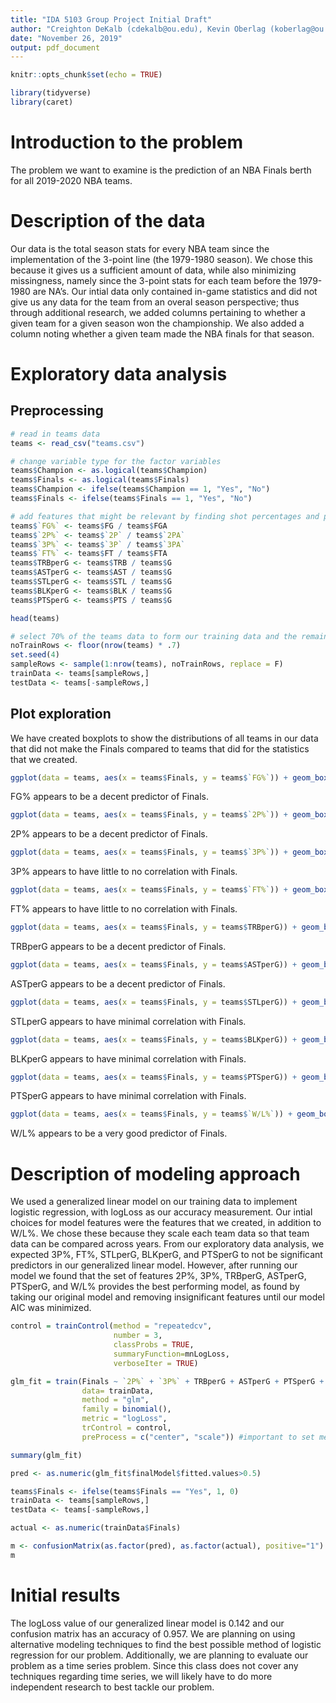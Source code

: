 ```yaml
---
title: "IDA 5103 Group Project Initial Draft"
author: "Creighton DeKalb (cdekalb@ou.edu), Kevin Oberlag (koberlag@ou.edu), Mandy Chan (mandychan@ou.edu)"
date: "November 26, 2019"
output: pdf_document
---
```


```r
knitr::opts_chunk$set(echo = TRUE)
```

```r
library(tidyverse)
library(caret)
```

# Introduction to the problem

The problem we want to examine is the prediction of an NBA Finals berth for all 2019-2020 NBA teams.

# Description of the data

Our data is the total season stats for every NBA team since the implementation of the 3-point line (the 1979-1980 season). We chose this because it gives us a sufficient amount of data, while also minimizing missingness, namely since the 3-point stats for each team before the 1979-1980 are NA's. Our intial data only contained in-game statistics and did not give us any data for the team from an overal season perspective; thus through additional research, we added columns pertaining to whether a given team for a given season won the championship. We also added a column noting whether a given team made the NBA finals for that season.

# Exploratory data analysis

## Preprocessing

```r
# read in teams data
teams <- read_csv("teams.csv")

# change variable type for the factor variables
teams$Champion <- as.logical(teams$Champion)
teams$Finals <- as.logical(teams$Finals)
teams$Champion <- ifelse(teams$Champion == 1, "Yes", "No")
teams$Finals <- ifelse(teams$Finals == 1, "Yes", "No")

# add features that might be relevant by finding shot percentages and per game stats
teams$`FG%` <- teams$FG / teams$FGA
teams$`2P%` <- teams$`2P` / teams$`2PA`
teams$`3P%` <- teams$`3P` / teams$`3PA`
teams$`FT%` <- teams$FT / teams$FTA
teams$TRBperG <- teams$TRB / teams$G
teams$ASTperG <- teams$AST / teams$G
teams$STLperG <- teams$STL / teams$G
teams$BLKperG <- teams$BLK / teams$G
teams$PTSperG <- teams$PTS / teams$G

head(teams)

# select 70% of the teams data to form our training data and the remaining 30% to use as test data
noTrainRows <- floor(nrow(teams) * .7)
set.seed(4)
sampleRows <- sample(1:nrow(teams), noTrainRows, replace = F)
trainData <- teams[sampleRows,]
testData <- teams[-sampleRows,]
```

## Plot exploration

We have created boxplots to show the distributions of all teams in our data that did not make the Finals compared to teams that did for the statistics that we created.

```r
ggplot(data = teams, aes(x = teams$Finals, y = teams$`FG%`)) + geom_boxplot() + labs(x = "Finals", y = "FG%")
```

FG% appears to be a decent predictor of Finals.

```r
ggplot(data = teams, aes(x = teams$Finals, y = teams$`2P%`)) + geom_boxplot() + labs(x = "Finals", y = "2P%")
```

2P% appears to be a decent predictor of Finals.

```r
ggplot(data = teams, aes(x = teams$Finals, y = teams$`3P%`)) + geom_boxplot() + labs(x = "Finals", y = "3P%")
```

3P% appears to have little to no correlation with Finals.

```r
ggplot(data = teams, aes(x = teams$Finals, y = teams$`FT%`)) + geom_boxplot() + labs(x = "Finals", y = "FT%")
```

FT% appears to have little to no correlation with Finals.

```r
ggplot(data = teams, aes(x = teams$Finals, y = teams$TRBperG)) + geom_boxplot() + labs(x = "Finals", y = "TRBperG")
```

TRBperG appears to be a decent predictor of Finals.

```r
ggplot(data = teams, aes(x = teams$Finals, y = teams$ASTperG)) + geom_boxplot() + labs(x = "Finals", y = "ASLperG")
```

ASTperG appears to be a decent predictor of Finals.

```r
ggplot(data = teams, aes(x = teams$Finals, y = teams$STLperG)) + geom_boxplot() + labs(x = "Finals", y = "STLperG")
```

STLperG appears to have minimal correlation with Finals.

```r
ggplot(data = teams, aes(x = teams$Finals, y = teams$BLKperG)) + geom_boxplot() + labs(x = "Finals", y = "BLKperG")
```

BLKperG appears to have minimal correlation with Finals.

```r
ggplot(data = teams, aes(x = teams$Finals, y = teams$PTSperG)) + geom_boxplot() + labs(x = "Finals", y = "PTSperG")
```

PTSperG appears to have minimal correlation with Finals.

```r
ggplot(data = teams, aes(x = teams$Finals, y = teams$`W/L%`)) + geom_boxplot() + labs(x = "Finals", y = "W/L%")
```

W/L% appears to be a very good predictor of Finals.

# Description of modeling approach

We used a generalized linear model on our training data to implement logistic regression, with logLoss as our accuracy  measurement. Our intial choices for model features were the features that we created, in addition to W/L%. We chose these because they scale each team data so that team data can be compared across years. From our exploratory data analysis, we expected 3P%, FT%, STLperG, BLKperG, and PTSperG to not be significant predictors in our generalized linear model. However, after running our model we found that the set of features 2P%, 3P%, TRBperG, ASTperG, PTSperG, and W/L% provides the best performing model, as found by taking our original model and removing insignificant features until our model AIC was minimized.


```r
control = trainControl(method = "repeatedcv", 
                       number = 3, 
                       classProbs = TRUE, 
                       summaryFunction=mnLogLoss, 
                       verboseIter = TRUE)

glm_fit = train(Finals ~ `2P%` + `3P%` + TRBperG + ASTperG + PTSperG + `W/L%`, 
                data= trainData, 
                method = "glm", 
                family = binomial(), 
                metric = "logLoss", 
                trControl = control,
                preProcess = c("center", "scale")) #important to set metric to logLoss to tune for logloss minimization

summary(glm_fit)

pred <- as.numeric(glm_fit$finalModel$fitted.values>0.5)

teams$Finals <- ifelse(teams$Finals == "Yes", 1, 0)
trainData <- teams[sampleRows,]
testData <- teams[-sampleRows,]

actual <- as.numeric(trainData$Finals)

m <- confusionMatrix(as.factor(pred), as.factor(actual), positive="1")
m
```

# Initial results

The logLoss value of our generalized linear model is 0.142 and our confusion matrix has an accuracy of 0.957. We are planning on using alternative modeling techniques to find the best possible method of logistic regression for our problem. Additionally, we are planning to evaluate our problem as a time series problem. Since this class does not cover any techniques regarding time series, we will likely have to do more independent research to best tackle our problem.

